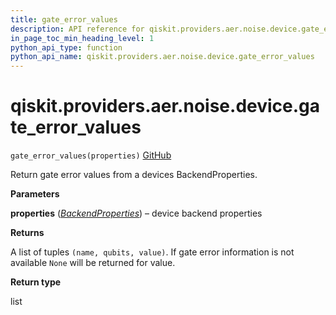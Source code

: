 ```yaml
---
title: gate_error_values
description: API reference for qiskit.providers.aer.noise.device.gate_error_values
in_page_toc_min_heading_level: 1
python_api_type: function
python_api_name: qiskit.providers.aer.noise.device.gate_error_values
---
```


# qiskit.providers.aer.noise.device.gate\_error\_values

<span id="qiskit.providers.aer.noise.device.gate_error_values" />

`gate_error_values(properties)` [GitHub](https://github.com/qiskit/qiskit-aer/tree/stable/0.8/qiskit/providers/aer/noise/device/parameters.py "view source code")

Return gate error values from a devices BackendProperties.

**Parameters**

**properties** ([*BackendProperties*](qiskit.providers.models.BackendProperties "qiskit.providers.models.BackendProperties")) – device backend properties

**Returns**

A list of tuples `(name, qubits, value)`. If gate error information is not available `None` will be returned for value.

**Return type**

list

